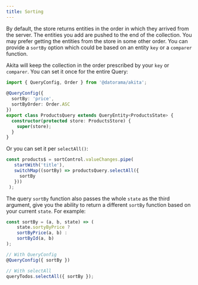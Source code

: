 ```yaml
---
title: Sorting
---
```


By default, the store returns entities in the order in which they arrived from the server. The entities you add are pushed to the end of the collection.
You may prefer getting the entities from the store in some other order. You can provide a `sortBy` option which could be based on an entity `key` or a `comparer` function.

Akita will keep the collection in the order prescribed by your `key` or `comparer`. You can set it once for the entire Query:

```ts title="products.query.ts"
import { QueryConfig, Order } from '@datorama/akita';
 
@QueryConfig({
  sortBy: 'price',
  sortByOrder: Order.ASC
})
export class ProductsQuery extends QueryEntity<ProductsState> {
  constructor(protected store: ProductsStore) {
    super(store);
  }
}
```

Or you can set it per `selectAll()`:

```ts
const products$ = sortControl.valueChanges.pipe(
   startWith('title'),
   switchMap((sortBy) => productsQuery.selectAll({
     sortBy
   }))
 );
 ```

The query `sortBy` function also passes the whole `state` as the third argument, give you the ability to return a different `sortBy` function based on your current `state`. For example:

```ts
const sortBy = (a, b, state) => (
    state.sortyByPrice ? 
    sortByPrice(a, b) : 
    sortById(a, b)
);

// With QueryConfig
@QueryConfig({ sortBy })

// With selectAll
queryTodos.selectAll({ sortBy });
```